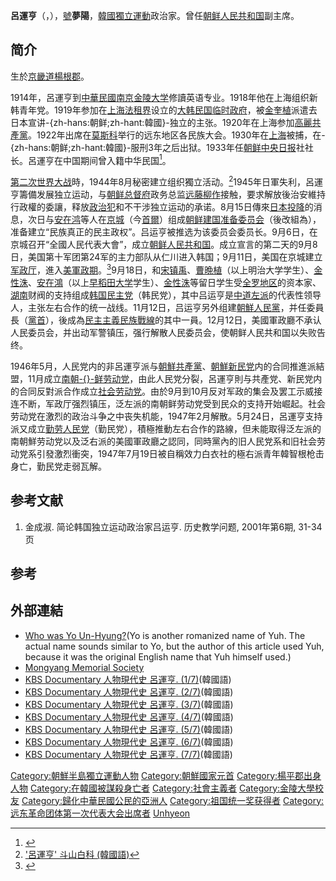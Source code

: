 {{expand language|1=ko}}
{{Infobox Prime Minister 
|image         = 1947 여운형.jpg
|imagesize     = 
|name          = '''呂運亨'''<br />'''여운형'''
|honorific-suffix = 
|order         = {{KOR-1945}}副主席
|term_start    = 1945年9月6日
|term_end      = 1946年2月
|chairman      = [[李承晚|李承晚]]（未就任）
|premier       = [[许宪|许宪]]
|predecessor   = 职位创立
|successor     = 职位取消
|birth_date    = {{birth date|1886|4|22}}
|birth_place   = {{KOR-1884}}[[京畿道_(朝鮮八道)|京畿道]]楊根郡西始面妙谷里
|death_date    = {{death date and age|1947|7|19|1886|4|22}}
|death_place   = {{KOR-USA}}[[首爾特別市|首爾特別自由市]][[鐘路區|鐘路區]]惠化洞
|religion      = 
|spouse        = 
|nationality   = {{KOR-1800}}（1886－1897年）<br>{{KOR-1899}}（1897年－1910年）<br>{{JPN-EMP}}（1910年－1945年）<br>{{ROC-1928}}（1919年－1947年）
|party         = [[高麗共產黨|高麗共產黨]]→[[韩国民主党|韩国民主党]]→[[朝鮮人民黨|朝鮮人民黨]]→[[南朝鮮勞動黨|南朝鮮勞動黨]]→[[社會勞動黨|社會勞動黨]]→[[勤劳人民党|勤劳人民党]]
|otherparty    = 
}}
{{Infobox Korean name
|hangul=여운형
|hanja=呂運亨
|rr=Yeo Un-hyeong
|mr=Yǒ Unhyǒng
|hangulho=몽양
|hanjaho=夢陽
|rrho=Mong-yang
|mrho=Mongyang
}}
'''呂運亨'''（{{lang-ko|여운형}}，{{bd|1886年|4月22日|1947年|7月17日|catIdx=Yeo Unhyeon}}），[[號|號]]'''夢陽'''，[[韓國獨立運動|韓國獨立運動]]政治家。曾任[[朝鲜人民共和国|朝鲜人民共和国]]副主席。

== 简介 ==
生於[[京畿道|京畿道]][[楊根郡|楊根郡]]。

1914年，呂運亨到[[中華民國大陸時期|中華民國]][[江寧縣|南京]][[金陵大学|金陵大学]]修讀英语专业。1918年他在上海组织新韩青年党。1919年参加在[[上海法租界|上海法租界]]设立的[[大韩民国临时政府|大韩民国临时政府]]，被[[金奎植|金奎植]]派遣去日本宣讲-{zh-hans:朝鲜;zh-hant:韓國}-独立的主张。1920年在上海参加[[高麗共產黨|高麗共產黨]]。1922年出席在[[莫斯科|莫斯科]]举行的远东地区各民族大会。1930年在[[上海市_(中華民國)|上海]]被捕，在-{zh-hans:朝鲜;zh-hant:韓國}-服刑3年之后出狱。1933年任[[朝鮮日報|朝鲜中央日报]]社社长。呂運亨在中国期间曾入籍中华民国<ref>{{Cite web |url=http://db.history.go.kr/item/level.do?itemId=sa&setId=1541866&position=0 |title=騎驢隨筆 249页 |accessdate=2016-05-25 |archive-date=2016-06-12 |archive-url=https://web.archive.org/web/20160612182750/http://db.history.go.kr/item/level.do?itemId=sa |dead-url=no }}</ref>。

[[第二次世界大战|第二次世界大战]]時，1944年8月秘密建立{{link-ko|建国同盟|건국동맹}}组织獨立活动。<ref>[http://terms.naver.com/entry.nhn?docId=1126111&cid=200000000&categoryId=200003813 '呂運亨' 斗山白科 (韓國語)]</ref>1945年日軍失利，呂運亨籌備发展独立运动，与[[朝鲜总督府|朝鲜总督府]]政务总监[[远藤柳作|远藤柳作]]接触，要求解放後治安維持行政權的委讓，释放[[政治犯|政治犯]]和不干涉独立运动的承诺。8月15日傳來[[日本投降|日本投降]]的消息，次日与[[安在鸿|安在鸿]]等人在[[京城府|京城]]（今[[首爾|首爾]]）组成[[朝鲜建国准备委员会|朝鲜建国准备委员会]]（後改組為{{link-ko|人民委員會 (人共)|인민위원회|人民委員會}}），准备建立“民族真正的民主政权”。吕运亨被推选为该委员会委员长。9月6日，在京城召开“全國人民代表大會”，成立[[朝鲜人民共和国|朝鲜人民共和国]]。成立宣言的第二天的9月8日，美国第十军团第24军的主力部队从仁川进入韩国；9月11日，美国在京城建立[[駐朝鮮美國陸軍司令部軍政廳|军政厅]]，進入[[盟军托管朝鲜时期|美軍政期]]。<ref name="Allen2016">{{cite book|author=Richard C. Allen|title=Korea's Syngman Rhee: An Unauthorized Portrait|url=https://books.google.com/books?id=O_VkCwAAQBAJ&pg=PA74|date=2016-02-03|publisher=Tuttle Publishing|isbn=978-1-4629-1809-6|page=74|access-date=2021-05-26|archive-date=2021-05-29|archive-url=https://web.archive.org/web/20210529142424/https://books.google.com/books?id=O_VkCwAAQBAJ&pg=PA74|dead-url=no}}</ref>9月18日，和[[宋镇禹|宋镇禹]]、[[曹晩植|曹晩植]]（以上明治大学学生）、[[金性洙|金性洙]]、[[安在鴻|安在鴻]]（以上[[早稻田大学|早稻田大学]]学生）、[[金性洙|金性洙]]等留日学生受[[全羅道|全罗地区]]的资本家、[[湖南地方|湖南]]财阀的支持组成[[韩国民主党|韩国民主党]]（韩民党），其中吕运亨是[[中間偏左|中道左派]]的代表性领导人，主张左右合作的统一战线。11月12日，吕运亨另外组建[[朝鮮人民黨|朝鮮人民黨]]，并任委員長（[[黨魁|黨首]]），後成為[[民主主義民族戰線|民主主義民族戰線]]的其中一員。12月12日，美國軍政廳不承认人民委员会，并出动军警镇压，强行解散人民委员会，使朝鲜人民共和国以失败告终。

1946年5月，人民党内的非呂運亨派与[[朝鮮共產黨|朝鮮共產黨]]、[[朝鮮新民党|朝鮮新民党]]内的合同推進派結盟，11月成立[[南朝鲜劳动党|南朝-{}-鲜劳动党]]，由此人民党分裂，呂運亨則与共產党、新民党内的合同反對派合作成立[[社会劳动党|社会劳动党]]。由於9月到10月反对军政的集会及罢工示威接连不断，军政厅强烈镇压，泛左派的南朝鲜劳动党受到民众的支持开始崛起。社会劳动党在激烈的政治斗争之中丧失机能，1947年2月解散。5月24日，呂運亨支持派又成立[[勤劳人民党|勤劳人民党]]（勤民党），積極推動左右合作的路線，但未能取得泛左派的南朝鮮劳动党以及泛右派的美國軍政廳之認同，同時黨內的旧人民党系和旧社会劳动党系引發激烈衝突，1947年7月19日被自稱效力白衣社的極右派青年韓智根枪击身亡，勤民党走弱瓦解。

{{Multiple image
|align = centre
|width = 200
|image1 = 건국준비위원회.jpg
|caption1 = 呂運亨在[[YMCA|YMCA]]演説（1945年8月16日）
|image2 = Lyuh.W.H and Pak.H.Y.jpg
|caption2 = [[朴憲永|朴憲永]]（左）、呂運亨（1946年2月）
|image3 = 1946. 5. Yuh Woon-Hyung.JPG
|caption3 = 呂運亨（右）（1946年5月）
}}

== 参考文献 ==
# 金成淑. 简论韩国独立运动政治家吕运亨. 历史教学问题, 2001年第6期, 31-34页

==参考==
{{reflist}}
{{reflist}}

== 外部連結 ==
{{commons|Category:Yuh Woon-Hyung|呂運亨}}
{{wikiquote}}
* [https://web.archive.org/web/20091022204807/http://www.asianresearch.org/articles/1853.html Who was Yo Un-Hyung?](Yo is another romanized name of Yuh. The actual name sounds similar to Yo, but the author of this article used Yuh, because it was the original English name that Yuh himself used.)
* [http://www.mongyang.org Mongyang Memorial Society]{{Wayback|url=http://www.mongyang.org/ |date=20201222010940 }}
* [http://www.youtube.com/watch?v=CoqeWnzXc2g KBS Documentary 人物現代史 呂運亨. (1/7)]{{Wayback|url=http://www.youtube.com/watch?v=CoqeWnzXc2g |date=20160324131812 }}(韓國語)
* [http://www.youtube.com/watch?v=4pL1MjBlc3w KBS Documentary 人物現代史 呂運亨. (2/7)]{{Wayback|url=http://www.youtube.com/watch?v=4pL1MjBlc3w |date=20170525161703 }}(韓國語)
* [http://www.youtube.com/watch?v=MA4IwEc_jfg KBS Documentary 人物現代史 呂運亨. (3/7)]{{Wayback|url=http://www.youtube.com/watch?v=MA4IwEc_jfg |date=20160418170052 }}(韓國語)
* [http://www.youtube.com/watch?v=OGl5EYKM1bA KBS Documentary 人物現代史 呂運亨. (4/7)]{{Wayback|url=http://www.youtube.com/watch?v=OGl5EYKM1bA |date=20160420051110 }}(韓國語)
* [http://www.youtube.com/watch?v=1hiLQ5D37Jg KBS Documentary 人物現代史 呂運亨. (5/7)]{{Wayback|url=http://www.youtube.com/watch?v=1hiLQ5D37Jg |date=20160409001331 }}(韓國語)
* [http://www.youtube.com/watch?v=c27tpvdgeUI KBS Documentary 人物現代史 呂運亨. (6/7)]{{Wayback|url=http://www.youtube.com/watch?v=c27tpvdgeUI |date=20160404080930 }}(韓國語)
* [http://www.youtube.com/watch?v=ecgKjZsGdbg KBS Documentary 人物現代史 呂運亨. (7/7)]{{Wayback|url=http://www.youtube.com/watch?v=ecgKjZsGdbg |date=20160319073736 }}(韓國語)

{{start box}}
{{s-off}}
{{s-none|新設立}}
{{s-title|[[File:Flag_of_the_People's_Committee_of_Korea.svg|20px]] [[朝鲜人民共和国|朝鲜人民共和国副主席]]|1945年9月6日－1946年2月}}
{{s-after|职务废除|驻朝鲜美国陆军司令部军政厅成立}}

{{DEFAULTSORT:Yeo Unhyeon}}
[[Category:朝鮮半島獨立運動人物|Category:朝鮮半島獨立運動人物]]
[[Category:朝鮮國家元首|Category:朝鮮國家元首]]
[[Category:楊平郡出身人物|Category:楊平郡出身人物]]
[[Category:在韓國被謀殺身亡者|Category:在韓國被謀殺身亡者]]
[[Category:社會主義者|Category:社會主義者]]
[[Category:金陵大學校友|Category:金陵大學校友]]
[[Category:歸化中華民國公民的亞洲人|Category:歸化中華民國公民的亞洲人]]
[[Category:祖国统一奖获得者|Category:祖国统一奖获得者]]
[[Category:远东革命团体第一次代表大会出席者|Category:远东革命团体第一次代表大会出席者]]
[[Category:呂姓|Unhyeon]]